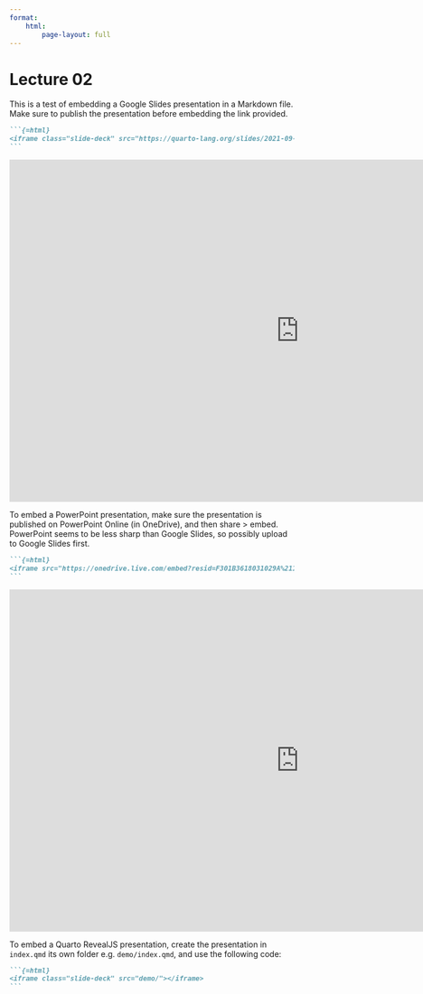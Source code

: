 ```yaml
---
format:
    html:
        page-layout: full
---
```


# Lecture 02

This is a test of embedding a Google Slides presentation in a Markdown file.
Make sure to publish the presentation before embedding the link provided.

````md
```{=html}
<iframe class="slide-deck" src="https://quarto-lang.org/slides/2021-09-02-lecture-02.html" frameborder="0" width="1023" height="606" allowfullscreen="true" mozallowfullscreen="true" webkitallowfullscreen="true"></iframe>
```
````
```{=html}
<iframe class="slide-deck" src="https://docs.google.com/presentation/d/e/2PACX-1vTDBohJWa91xh_DqSaVhZ-f8mNboPD0-3IFvfeYQLzvvY_F4TG3IdfpWEZ7Z-txGZa_MznFx8l9LMbA/embed?start=false&loop=false&delayms=3000" frameborder="0" width="1023" height="606" allowfullscreen="true" mozallowfullscreen="true" webkitallowfullscreen="true"></iframe>
```

To embed a PowerPoint presentation, make sure the presentation is published on PowerPoint Online (in OneDrive), and then share > embed.
PowerPoint seems to be less sharp than Google Slides, so possibly upload to Google Slides first.

````md
```{=html}
<iframe src="https://onedrive.live.com/embed?resid=F301B3618031029A%21150808&amp;authkey=!ALCJpwuYIsyKXhc&amp;em=2&amp;wdAr=1.7777777777777777" width="1023px" height="606" frameborder="0">This is an embedded <a target="_blank" href="https://office.com">Microsoft Office</a> presentation, powered by <a target="_blank" href="https://office.com/webapps">Office</a>.</iframe>
```
````

```{=html}
<iframe src="https://onedrive.live.com/embed?resid=F301B3618031029A%21150808&amp;authkey=!ALCJpwuYIsyKXhc&amp;em=2&amp;wdAr=1.7777777777777777" width="1023" height="606" frameborder="0">This is an embedded <a target="_blank" href="https://office.com">Microsoft Office</a> presentation, powered by <a target="_blank" href="https://office.com/webapps">Office</a>.</iframe>
```

To embed a Quarto RevealJS presentation, create the presentation in `index.qmd` its own folder e.g. `demo/index.qmd`, and use the following code:

````md
```{=html}
<iframe class="slide-deck" src="demo/"></iframe>
```
````